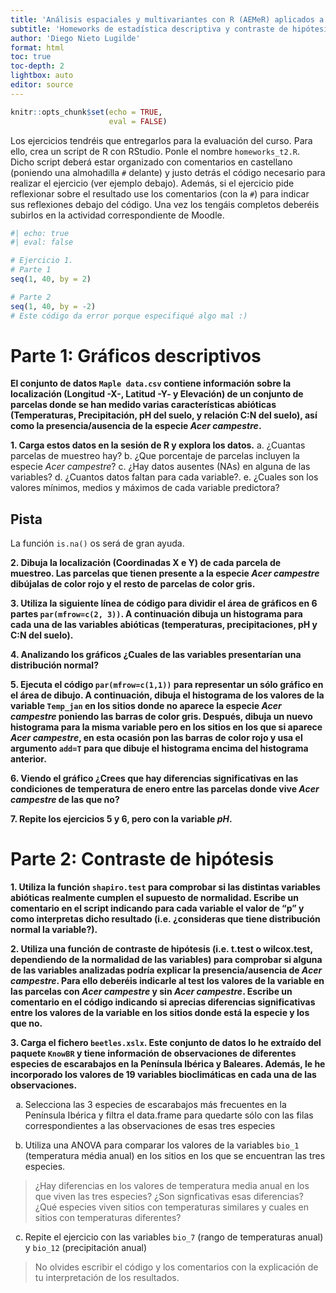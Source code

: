 ---
title: 'Análisis espaciales y multivariantes con R (AEMeR) aplicados a estudios de biodiversidad'
subtitle: 'Homeworks de estadística descriptiva y contraste de hipótesis en R'
author: 'Diego Nieto Lugilde'
format: html
toc: true
toc-depth: 2
lightbox: auto
editor: source
---

```{r setup, include=FALSE}
knitr::opts_chunk$set(echo = TRUE,
                      eval = FALSE)
```

::: {.callout-note collapse=false}
Los ejercicios tendréis que entregarlos para la evaluación del curso. Para ello, crea un script de R con RStudio. Ponle el nombre `homeworks_t2.R`. Dicho script deberá estar organizado con comentarios en castellano (poniendo una almohadilla `#` delante) y justo detrás el código necesario para realizar el ejercicio (ver ejemplo debajo). Además, si el ejercicio pide reflexionar sobre el resultado use los comentarios (con la `#`) para indicar sus reflexiones debajo del código. Una vez los tengáis completos deberéis subirlos en la actividad correspondiente de Moodle.

```{r}
#| echo: true
#| eval: false

# Ejercicio 1.
# Parte 1
seq(1, 40, by = 2)

# Parte 2
seq(1, 40, by = -2)
# Este código da error porque especifiqué algo mal :)

```
:::

# Parte 1: Gráficos descriptivos

**El conjunto de datos `Maple data.csv` contiene información sobre la localización (Longitud -X-, Latitud -Y- y Elevación) de un conjunto de parcelas donde se han medido varias características abióticas (Temperaturas, Precipitación, pH del suelo, y relación C:N del suelo), así como la presencia/ausencia de la especie *Acer campestre*.**

**1. Carga estos datos en la sesión de R y explora los datos.**
   a. ¿Cuantas parcelas de muestreo hay?
   b. ¿Que porcentaje de parcelas incluyen la especie *Acer campestre*? 
   c. ¿Hay datos ausentes (NAs) en alguna de las variables?
   d. ¿Cuantos datos faltan para cada variable?.
   e. ¿Cuales son los valores mínimos, medios y máximos de cada variable predictora?
 
:::{.callout-tip  appearance="simple" collapse=true}
## Pista

La función `is.na()` os será de gran ayuda.
:::

**2. Dibuja la localización (Coordinadas X e Y) de cada parcela de muestreo. Las parcelas que tienen presente a la especie *Acer campestre* dibújalas de color rojo y el resto de parcelas de color gris.**

**3. Utiliza la siguiente línea de código para dividir el área de gráficos en 6 partes `par(mfrow=c(2, 3))`. A continuación dibuja un histograma para cada una de las variables abióticas (temperaturas, precipitaciones, pH y C:N del suelo).**

**4. Analizando los gráficos ¿Cuales de las variables presentarían una distribución normal?**

**5. Ejecuta el código `par(mfrow=c(1,1))` para representar un sólo gráfico en el área de dibujo. A continuación, dibuja el histograma de los valores de la variable `Temp_jan` en los sitios donde no aparece la especie *Acer campestre* poniendo las barras de color gris. Después, dibuja un nuevo histograma para la misma variable pero en los sitios en los que si aparece *Acer campestre*, en esta ocasión pon las barras de color rojo y usa el argumento `add=T` para que dibuje el histograma encima del histograma anterior.**

**6. Viendo el gráfico ¿Crees que hay diferencias significativas en las condiciones de temperatura de enero entre las parcelas donde vive *Acer campestre* de las que no?**

**7. Repite los ejercicios 5 y 6, pero con la variable *pH*.**


# Parte 2: Contraste de hipótesis

**1. Utiliza la función `shapiro.test` para comprobar si las distintas variables abióticas realmente cumplen el supuesto de normalidad. Escribe un comentario en el script indicando para cada variable el valor de "p" y como interpretas dicho resultado (i.e. ¿consideras que tiene distribución normal la variable?).**

**2. Utiliza una función de contraste de hipótesis (i.e. t.test o wilcox.test, dependiendo de la normalidad de las variables) para comprobar si alguna de las variables analizadas podría explicar la presencia/ausencia de *Acer campestre*. Para ello deberéis indicarle al test los valores de la variable en las parcelas con *Acer campestre* y sin *Acer campestre*. Escribe un comentario en el código indicando si aprecias diferencias significativas entre los valores de la variable en los sitios donde está la especie y los que no.**

**3. Carga el fichero `beetles.xslx`. Este conjunto de datos lo he extraído del paquete `KnowBR` y tiene información de observaciones de diferentes especies de escarabajos en la Península Ibérica y Baleares. Además, le he incorporado los valores de 19 variables bioclimáticas en cada una de las observaciones.** 

a. Selecciona las 3 especies de escarabajos más frecuentes en la Península Ibérica y filtra el data.frame para quedarte sólo con las filas correspondientes a las observaciones de esas tres especies

b. Utiliza una ANOVA para comparar los valores de la variables `bio_1` (temperatura média anual) en los sitios en los que se encuentran las tres especies. 

> ¿Hay diferencias en los valores de temperatura media anual en los que viven las tres especies?
> ¿Son signficativas esas diferencias?
> ¿Qué especies viven sitios con temperaturas similares y cuales en sitios con temperaturas diferentes?

c. Repite el ejercicio con las variables `bio_7` (rango de temperaturas anual) y `bio_12` (precipitación anual)

> No olvides escribir el código y los comentarios con la explicación de tu interpretación de los resultados.